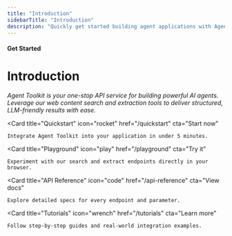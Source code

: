 ```yaml
---
title: "Introduction"
sidebarTitle: "Introduction"
description: "Quickly get started building agent applications with Agent Toolkit — free, no credit card required."
---
```


#### Get Started

# Introduction

_Agent Toolkit is your one-stop API service for building powerful AI agents. Leverage our web content search and extraction tools to deliver structured, LLM-friendly results with ease._

<CardGroup cols={2}>

  <Card
    title="Quickstart"
    icon="rocket"
    href="/quickstart"
    cta="Start now"
  >
    Integrate Agent Toolkit into your application in under 5 minutes.
  </Card>

  <Card
    title="Playground"
    icon="play"
    href="/playground"
    cta="Try it"
  >
    Experiment with our search and extract endpoints directly in your browser.
  </Card>

  <Card
    title="API Reference"
    icon="code"
    href="/api-reference"
    cta="View docs"
  >
    Explore detailed specs for every endpoint and parameter.
  </Card>

  <Card
    title="Tutorials"
    icon="wrench"
    href="/tutorials"
    cta="Learn more"
  >
    Follow step-by-step guides and real-world integration examples.
  </Card>

</CardGroup>


